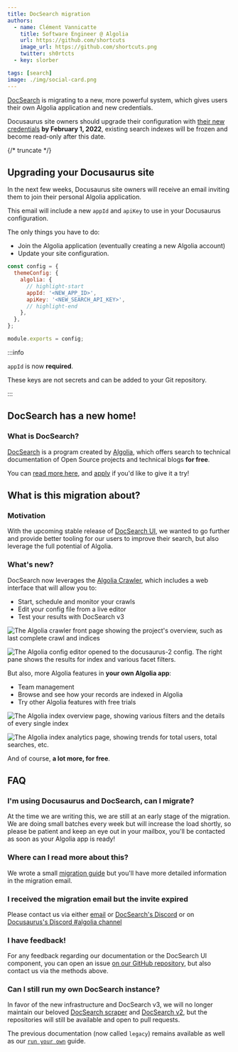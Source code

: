 ```yaml
---
title: DocSearch migration
authors:
  - name: Clément Vannicatte
    title: Software Engineer @ Algolia
    url: https://github.com/shortcuts
    image_url: https://github.com/shortcuts.png
    twitter: sh0rtcts
  - key: slorber

tags: [search]
image: ./img/social-card.png
---
```


[DocSearch](https://docsearch.algolia.com/) is migrating to a new, more powerful system, which gives users their own Algolia application and new credentials.

Docusaurus site owners should upgrade their configuration with [their new credentials](#im-using-docusaurus-and-docsearch-can-i-migrate) **by February 1, 2022**, existing search indexes will be frozen and become read-only after this date.

{/* truncate */}

## Upgrading your Docusaurus site

In the next few weeks, Docusaurus site owners will receive an email inviting them to join their personal Algolia application.

This email will include a new `appId` and `apiKey` to use in your Docusaurus configuration.

The only things you have to do:

- Join the Algolia application (eventually creating a new Algolia account)
- Update your site configuration.

```js title="docusaurus.config.js"
const config = {
  themeConfig: {
    algolia: {
      // highlight-start
      appId: '<NEW_APP_ID>',
      apiKey: '<NEW_SEARCH_API_KEY>',
      // highlight-end
    },
  },
};

module.exports = config;
```

:::info

`appId` is now **required**.

These keys are not secrets and can be added to your Git repository.

:::

## DocSearch has a new home!

### What is DocSearch?

[DocSearch](https://docsearch.algolia.com/) is a program created by [Algolia](http://algolia.com/), which offers search to technical documentation of Open Source projects and technical blogs **for free**.

You can [read more here](https://docsearch.algolia.com/docs/what-is-docsearch/), and [apply](https://docsearch.algolia.com/apply) if you'd like to give it a try!

## What is this migration about?

### Motivation

With the upcoming stable release of [DocSearch UI](https://docsearch.algolia.com/docs/DocSearch-v3), we wanted to go further and provide better tooling for our users to improve their search, but also leverage the full potential of Algolia.

### What's new?

DocSearch now leverages the [Algolia Crawler](https://www.algolia.com/products/search-and-discovery/crawler/), which includes a web interface that will allow you to:

- Start, schedule and monitor your crawls
- Edit your config file from a live editor
- Test your results with DocSearch v3

![The Algolia crawler front page showing the project's overview, such as last complete crawl and indices](./img/crawler-overview.png)

![The Algolia config editor opened to the docusaurus-2 config. The right pane shows the results for index and various facet filters.](./img/editor.png)

But also, more Algolia features in **your own Algolia app**:

- Team management
- Browse and see how your records are indexed in Algolia
- Try other Algolia features with free trials

![The Algolia index overview page, showing various filters and the details of every single index](./img/index-overview.png)

![The Algolia index analytics page, showing trends for total users, total searches, etc.](./img/index-analytics.png)

And of course, **a lot more, for free**.

## FAQ

### I'm using Docusaurus and DocSearch, can I migrate?

At the time we are writing this, we are still at an early stage of the migration. We are doing small batches every week but will increase the load shortly, so please be patient and keep an eye out in your mailbox, you'll be contacted as soon as your Algolia app is ready!

### Where can I read more about this?

We wrote a small [migration guide](https://docsearch.algolia.com/docs/migrating-from-legacy) but you'll have more detailed information in the migration email.

### I received the migration email but the invite expired

Please contact us via either [email](mailto:docsearch@algolia.com) or [DocSearch's Discord](https://discord.gg/bRTacwYrfX) or on [Docusaurus's Discord #algolia channel](https://discordapp.com/invite/docusaurus)

### I have feedback!

For any feedback regarding our documentation or the DocSearch UI component, you can open an issue [on our GitHub repository](https://github.com/algolia/docsearch/issues), but also contact us via the methods above.

### Can I still run my own DocSearch instance?

In favor of the new infrastructure and DocSearch v3, we will no longer maintain our beloved [DocSearch scraper](https://github.com/algolia/docsearch-scraper) and [DocSearch v2](https://github.com/algolia/docsearch/tree/master), but the repositories will still be available and open to pull requests.

The previous documentation (now called `legacy`) remains available as well as our [`run your own`](https://docsearch.algolia.com/docs/legacy/run-your-own) guide.
